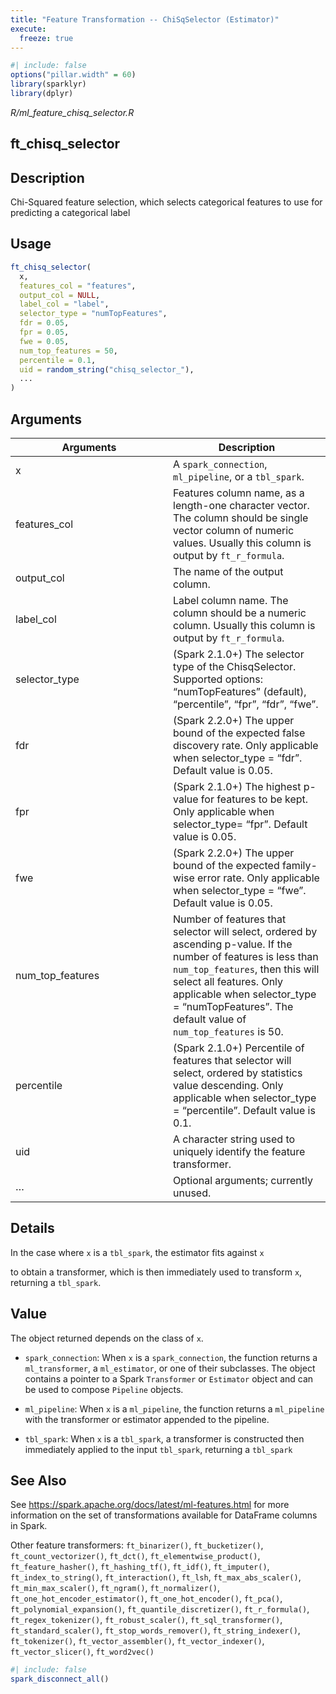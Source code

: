 ```yaml
---
title: "Feature Transformation -- ChiSqSelector (Estimator)"
execute:
  freeze: true
---
```


```r
#| include: false
options("pillar.width" = 60)
library(sparklyr) 
library(dplyr)
```

*R/ml_feature_chisq_selector.R*

## ft_chisq_selector

## Description
Chi-Squared feature selection, which selects categorical features to use for predicting a categorical label 


## Usage
```r
ft_chisq_selector( 
  x, 
  features_col = "features", 
  output_col = NULL, 
  label_col = "label", 
  selector_type = "numTopFeatures", 
  fdr = 0.05, 
  fpr = 0.05, 
  fwe = 0.05, 
  num_top_features = 50, 
  percentile = 0.1, 
  uid = random_string("chisq_selector_"), 
  ... 
) 
```

## Arguments
|Arguments|Description|
|---|---|
| x | A `spark_connection`, `ml_pipeline`, or a `tbl_spark`. |
| features_col | Features column name, as a length-one character vector. The column should be single vector column of numeric values. Usually this column is output by `ft_r_formula`. |
| output_col | The name of the output column. |
| label_col | Label column name. The column should be a numeric column. Usually this column is output by `ft_r_formula`. |
| selector_type | (Spark 2.1.0+) The selector type of the ChisqSelector. Supported options: "numTopFeatures" (default), "percentile", "fpr", "fdr", "fwe". |
| fdr | (Spark 2.2.0+) The upper bound of the expected false discovery rate. Only applicable when selector_type = "fdr". Default value is 0.05. |
| fpr | (Spark 2.1.0+) The highest p-value for features to be kept. Only applicable when selector_type= "fpr". Default value is 0.05. |
| fwe | (Spark 2.2.0+) The upper bound of the expected family-wise error rate. Only applicable when selector_type = "fwe". Default value is 0.05. |
| num_top_features | Number of features that selector will select, ordered by ascending p-value. If the number of features is less than `num_top_features`, then this will select all features. Only applicable when selector_type = "numTopFeatures". The default value of `num_top_features` is 50. |
| percentile | (Spark 2.1.0+) Percentile of features that selector will select, ordered by statistics value descending. Only applicable when selector_type = "percentile". Default value is 0.1. |
| uid | A character string used to uniquely identify the feature transformer. |
| ... | Optional arguments; currently unused. |

## Details

In the case where `x` is a `tbl_spark`, the estimator fits against `x`

  to obtain a transformer, which is then immediately used to transform `x`, returning a `tbl_spark`. 


## Value

The object returned depends on the class of `x`. 

  

- `spark_connection`: When `x` is a `spark_connection`, the function returns a `ml_transformer`,   a `ml_estimator`, or one of their subclasses. The object contains a pointer to   a Spark `Transformer` or `Estimator` object and can be used to compose   `Pipeline` objects. 

  

- `ml_pipeline`: When `x` is a `ml_pipeline`, the function returns a `ml_pipeline` with   the transformer or estimator appended to the pipeline. 

  

- `tbl_spark`: When `x` is a `tbl_spark`, a transformer is constructed then   immediately applied to the input `tbl_spark`, returning a `tbl_spark`



## See Also

See [https://spark.apache.org/docs/latest/ml-features.html](https://spark.apache.org/docs/latest/ml-features.html) for   more information on the set of transformations available for DataFrame   columns in Spark. 

Other feature transformers:  `ft_binarizer()`, `ft_bucketizer()`, `ft_count_vectorizer()`, `ft_dct()`, `ft_elementwise_product()`, `ft_feature_hasher()`, `ft_hashing_tf()`, `ft_idf()`, `ft_imputer()`, `ft_index_to_string()`, `ft_interaction()`, `ft_lsh`, `ft_max_abs_scaler()`, `ft_min_max_scaler()`, `ft_ngram()`, `ft_normalizer()`, `ft_one_hot_encoder_estimator()`, `ft_one_hot_encoder()`, `ft_pca()`, `ft_polynomial_expansion()`, `ft_quantile_discretizer()`, `ft_r_formula()`, `ft_regex_tokenizer()`, `ft_robust_scaler()`, `ft_sql_transformer()`, `ft_standard_scaler()`, `ft_stop_words_remover()`, `ft_string_indexer()`, `ft_tokenizer()`, `ft_vector_assembler()`, `ft_vector_indexer()`, `ft_vector_slicer()`, `ft_word2vec()`


```r
#| include: false
spark_disconnect_all()
```
